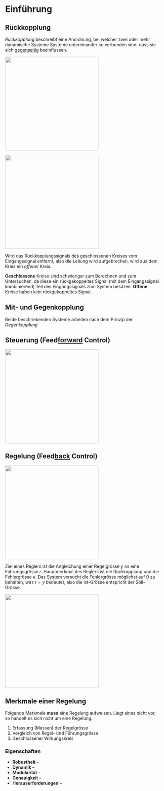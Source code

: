 # Einführung

## Rückkopplung

*Rückkopplung* beschreibt eine Anordnung, bei welcher zwei oder mehr dynamische Systeme Systeme untereinander so verbunden sind, dass sie sich [gegenseitig]{.underline} beeinflussen.

![](images/closed_loop.png){width="8cm"}

![](images/open-loop.png){width="8cm"}

Wird das Rückkopplungssignals des geschlossenen Kreises vom Eingangssignal entfernt, also die Leitung wird aufgebrochen, wird aus dem Kreis ein *offener* Kreis.

::: callout-caution
**Geschlossene** Kreise sind schwieriger zum Berechnen und zum Untersuchen, da diese ein rückgekoppeltes Signal (mit dem Eingangssignal kombinierend) Teil des Eingangssignals zum System besitzen. **Offene** Kreise haben kein rückgekoppeltes Signal.
:::

## Mit- und Gegenkopplung

Beide beschriebenden Systeme arbeiten nach dem Prinzip der *Gegenkopplung*

## Steuerung (Feed[forward]{.underline} Control)

![](images/steuerung.png){width="8cm"}

## Regelung (Feed[back]{.underline} Control)

![](images/regelung.png){width="8cm"}

Ziel eines Reglers ist die Angleichung einer Regelgrösse $y$ an eine Führungsgrösse $r$. Hauptmerkmal des Reglers ist die Rückkopplung und die Fehlergrösse $e$. Das System versucht die Fehlergrösse möglichst auf $0$ zu behalten, was $r = y$ bedeutet, also die Ist-Grösse entspricht der Soll-Grösse.

![](images/definition_regelung.png){width="8cm"}

```{=latex}
\begin{conditions}
 r & Führungsgrösse (Soll-Wert) \\
 e & Regelfehler \\
 u & Stell-/Steuergrösse \\
 y & Regelgrösse (Ist-Wert) \\
 v & Störgrösse
\end{conditions}
```
::: callout-note
## Merkmale einer Regelung

Folgende Merkmale **muss** eine Regelung aufweisen. Liegt eines nicht vor, so handelt es sich nicht um eine Regelung.

1.  Erfassung (Messen) der Regelgrösse
2.  Vergleich von Regel- und Führungsgrösse
3.  Geschlossener Wirkungskreis
:::

```{=latex}
\begin{align*}
y = R \cdot P \cdot e = R \cdot P\ (r-y)= R \cdot P \cdot r - R \cdot P \cdot y \\
y + R \cdot P \cdot y = R \cdot P \cdot r\quad \Rightarrow\quad\frac{y}{r}=\frac{R\cdot P}{1+R\cdot P} \stackrel{!}{=} \underline{1}
\end{align*}
```
### Eigenschaften

-   **Robustheit** --
-   **Dynamik** --
-   **Modularität** --
-   **Genauigkeit** --
-   **Herauserforderungen** --

